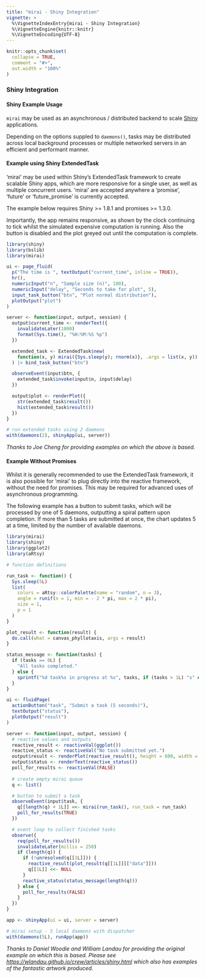 ```yaml
---
title: "mirai - Shiny Integration"
vignette: >
  %\VignetteIndexEntry{mirai - Shiny Integration}
  %\VignetteEngine{knitr::knitr}
  %\VignetteEncoding{UTF-8}
---
```


```r
knitr::opts_chunk$set(
  collapse = TRUE,
  comment = "#>",
  out.width = "100%"
)
```
### Shiny Integration

#### Shiny Example Usage

`mirai` may be used as an asynchronous / distributed backend to scale [Shiny](https://shiny.posit.co/) applications.

Depending on the options suppled to `daemons()`, tasks may be distributed across local background processes or multiple networked servers in an efficient and performant manner.

#### Example using Shiny ExtendedTask

'mirai' may be used within Shiny's ExtendedTask framework to create scalable Shiny apps, which are more responsive for a single user, as well as multiple concurrent users. 'mirai' are accepted anywhere a 'promise', 'future' or 'future_promise' is currently accepted.

The example below requires Shiny >= 1.8.1 and promises >= 1.3.0.

Importantly, the app remains responsive, as shown by the clock continuing to tick whilst the simulated expensive computation is running. Also the button is disabled and the plot greyed out until the computation is complete.

```r
library(shiny)
library(bslib)
library(mirai)

ui <- page_fluid(
  p("The time is ", textOutput("current_time", inline = TRUE)),
  hr(),
  numericInput("n", "Sample size (n)", 100),
  numericInput("delay", "Seconds to take for plot", 5),
  input_task_button("btn", "Plot normal distribution"),
  plotOutput("plot")
)

server <- function(input, output, session) {
  output$current_time <- renderText({
    invalidateLater(1000)
    format(Sys.time(), "%H:%M:%S %p")
  })

  extended_task <- ExtendedTask$new(
    function(x, y) mirai({Sys.sleep(y); rnorm(x)}, .args = list(x, y))
  ) |> bind_task_button("btn")

  observeEvent(input$btn, {
    extended_task$invoke(input$n, input$delay)
  })

  output$plot <- renderPlot({
    str(extended_task$result())
    hist(extended_task$result())
  })
}

# run extended tasks using 2 daemons
with(daemons(2), shinyApp(ui, server))
```
*Thanks to Joe Cheng for providing examples on which the above is based.*

#### Example Without Promises

Whilst it is generally recommended to use the ExtendedTask framework, it is also possible for 'mirai' to plug directly into the reactive framework, without the need for promises. This may be required for advanced uses of asynchronous programming.

The following example has a button to submit tasks, which will be processed by one of 5 daemons, outputting a spiral pattern upon completion. If more than 5 tasks are submitted at once, the chart updates 5 at a time, limited by the number of available daemons.

```r
library(mirai)
library(shiny)
library(ggplot2)
library(aRtsy)

# function definitions

run_task <- function() {
  Sys.sleep(5L)
  list(
    colors = aRtsy::colorPalette(name = "random", n = 3),
    angle = runif(n = 1, min = - 2 * pi, max = 2 * pi),
    size = 1,
    p = 1
  )
}

plot_result <- function(result) {
  do.call(what = canvas_phyllotaxis, args = result)
}

status_message <- function(tasks) {
  if (tasks == 0L) {
    "All tasks completed."
  } else {
    sprintf("%d task%s in progress at %s", tasks, if (tasks > 1L) "s" else "", format.POSIXct(Sys.time()))
  }
}

ui <- fluidPage(
  actionButton("task", "Submit a task (5 seconds)"),
  textOutput("status"),
  plotOutput("result")
)

server <- function(input, output, session) {
  # reactive values and outputs
  reactive_result <- reactiveVal(ggplot())
  reactive_status <- reactiveVal("No task submitted yet.")
  output$result <- renderPlot(reactive_result(), height = 600, width = 600)
  output$status <- renderText(reactive_status())
  poll_for_results <- reactiveVal(FALSE)
  
  # create empty mirai queue
  q <- list()

  # button to submit a task
  observeEvent(input$task, {
    q[[length(q) + 1L]] <<- mirai(run_task(), run_task = run_task)
    poll_for_results(TRUE)
  })

  # event loop to collect finished tasks
  observe({
    req(poll_for_results())
    invalidateLater(millis = 250)
    if (length(q)) {
      if (!unresolved(q[[1L]])) {
        reactive_result(plot_result(q[[1L]][["data"]]))
        q[[1L]] <<- NULL
      }
      reactive_status(status_message(length(q)))
    } else {
      poll_for_results(FALSE)
    }
  })
}

app <- shinyApp(ui = ui, server = server)

# mirai setup - 5 local daemons with dispatcher
with(daemons(5L), runApp(app))
```
*Thanks to Daniel Woodie and William Landau for providing the original example on which this is based. Please see <https://wlandau.github.io/crew/articles/shiny.html> which also has examples of the fantastic artwork produced.*

